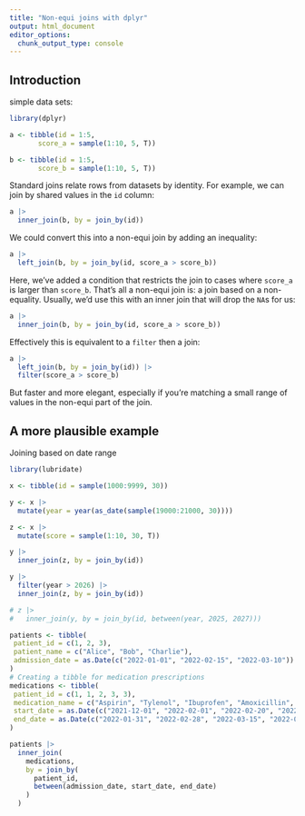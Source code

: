 ---
title: "Non-equi joins with dplyr"
output: html_document
editor_options: 
  chunk_output_type: console
---

## Introduction

simple data sets:

```{r}
library(dplyr)

a <- tibble(id = 1:5, 
       score_a = sample(1:10, 5, T))

b <- tibble(id = 1:5, 
       score_b = sample(1:10, 5, T))

```


Standard joins relate rows from datasets by identity. For example, we can join by shared values in the `id` column:

```{r}
a |>
  inner_join(b, by = join_by(id))
```

We could convert this into a non-equi join by adding an inequality:

```{r}
a |>
  left_join(b, by = join_by(id, score_a > score_b))
```

Here, we've added a condition that restricts the join to cases where `score_a` is larger than `score_b`. That's all a non-equi join is: a join based on a non-equality. Usually, we'd use this with an inner join that will drop the `NA`s for us:

```{r}
a |>
  inner_join(b, by = join_by(id, score_a > score_b))
```

Effectively this is equivalent to a `filter` then a join:

```{r}
a |>
  left_join(b, by = join_by(id)) |>
  filter(score_a > score_b)
```

But faster and more elegant, especially if you're matching a small range of values in the non-equi part of the join.

## A more plausible example

Joining based on date range

```{r}
library(lubridate)

x <- tibble(id = sample(1000:9999, 30))

y <- x |>
  mutate(year = year(as_date(sample(19000:21000, 30))))

z <- x |> 
  mutate(score = sample(1:10, 30, T))

y |>
  inner_join(z, by = join_by(id))

y |>
  filter(year > 2026) |>
  inner_join(z, by = join_by(id))

# z |>
#   inner_join(y, by = join_by(id, between(year, 2025, 2027)))

patients <- tibble(
 patient_id = c(1, 2, 3),
 patient_name = c("Alice", "Bob", "Charlie"),
 admission_date = as.Date(c("2022-01-01", "2022-02-15", "2022-03-10"))
)
# Creating a tibble for medication prescriptions
medications <- tibble(
 patient_id = c(1, 1, 2, 3, 3),
 medication_name = c("Aspirin", "Tylenol", "Ibuprofen", "Amoxicillin", "Vitamin C"),
 start_date = as.Date(c("2021-12-01", "2022-02-01", "2022-02-20", "2022-01-15", "2022-04-01")),
 end_date = as.Date(c("2022-01-31", "2022-02-28", "2022-03-15", "2022-02-28", "2022-04-30"))
)

patients |>
  inner_join(
    medications,
    by = join_by(
      patient_id,
      between(admission_date, start_date, end_date)
    )
  )

```


